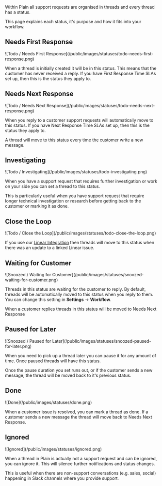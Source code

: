 Within Plain all support requests are organised in threads and every thread has a status.

This page explains each status, it's purpose and how it fits into your workflow.

## Needs First Response

<Frame>![Todo / Needs First Response](/public/images/statuses/todo-needs-first-response.png)</Frame>

When a thread is initially created it will be in this status. This means that the customer has never received a reply. If you have First Response Time SLAs set up, then this is the status they apply to.

## Needs Next Response

<Frame>![Todo / Needs Next Response](/public/images/statuses/todo-needs-next-response.png)</Frame>

When you reply to a customer support requests will automatically move to this status. If you have Next Response Time SLAs set up, then this is the status they apply to.

A thread will move to this status every time the customer write a new message.

## Investigating

<Frame>![Todo / Investigating](/public/images/statuses/todo-investigating.png)</Frame>

When you have a support request that requires further investigation or work on your side you can set a thread to this status.

This is particularly useful when you have support request that require longer technical investigation or research before getting back to the customer or marking it as done.

## Close the Loop

<Frame>![Todo / Close the Loop](/public/images/statuses/todo-close-the-loop.png)</Frame>

If you use our [Linear Integration](/integrations/linear) then threads will move to this status when there was an update to a linked Linear issue.

## Waiting for Customer

<Frame>
  ![Snoozed / Waiting for Customer](/public/images/statuses/snoozed-waiting-for-customer.png)
</Frame>

Threads in this status are waiting for the customer to reply. By default, threads will be automatically moved to this status when you reply to them. You can change this setting in **Settings** → **Workflow**.

When a customer replies threads in this status will be moved to Needs Next Response

## Paused for Later

<Frame>![Snoozed / Paused for Later](/public/images/statuses/snoozed-paused-for-later.png)</Frame>

When you need to pick up a thread later you can pause it for any amount of time. Once paused threads will have this status.

Once the pause duration you set runs out, or if the customer sends a new message, the thread will be moved back to it's previous status.

## Done

<Frame>![Done](/public/images/statuses/done.png)</Frame>

When a customer issue is resolved, you can mark a thread as done. If a customer sends a new message the thread will move back to Needs Next Response.

## Ignored

<Frame>![Ignored](/public/images/statuses/ignored.png)</Frame>

When a thread in Plain is actually not a support request and can be ignored, you can ignore it. This will silence further notifications and status changes.

This is useful when there are non-support conversations (e.g. sales, social) happening in Slack channels where you provide support.

